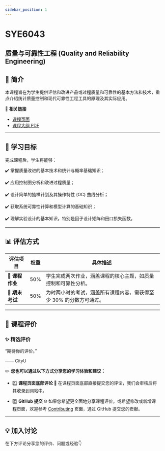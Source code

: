 ```yaml
---
sidebar_position: 1
---
```


# SYE6043
## 质量与可靠性工程 (Quality and Reliability Engineering)

## **📘 简介**
本课程旨在为学生提供评估和改进产品或过程质量和可靠性的基本方法和技术，重点介绍统计质量控制和现代可靠性工程工具的原理及其实际应用。

🔗 **相关链接**
- [课程页面](https://www.cityu.edu.hk/catalogue/pg/202425/course/SYE6043.htm)
- [课程大纲 PDF](https://www.cityu.edu.hk/catalogue/pg/202425/course/SYE6043.pdf)

---

## **🎯 学习目标**

完成课程后，学生将能够：

✔️ 掌握质量改进的基本技术和统计与概率基础知识；

✔️ 应用控制图分析和改进过程质量；

✔️ 设计简单的抽样计划及其操作特性 (OC) 曲线分析；

✔️ 获取系统可靠性计算和模型计算的基础知识；

✔️ 理解实验设计的基本知识，特别是因子设计矩阵和田口损失函数。

---

## **📊 评估方式**

| **评估项目**           | **权重** | **具体描述**                                                                                       |
|-----------------------|---------|---------------------------------------------------------------------------------------------------|
| **📂 课程作业**         | 50%      | 学生完成两次作业，涵盖课程的核心主题，如质量控制和可靠性分析。                                           |
| **📝 期末考试**         | 50%      | 为时两小时的考试，涵盖所有课程内容，需获得至少 30% 的分数方可通过。                                          |

---

## **💬 课程评价**

### ✨ **精选评价**
<div className={commentStyles.commentBox}>
    <p className={commentStyles.commentText}>
        “期待你的评价。”
    </p>
    <p className={commentStyles.commentAuthor}>—— CityU</p>
</div>

✏️ **您也可以通过以下方式分享您的学习体验和建议：**

- 1️⃣ **课程页面底部评论**
💬 在课程页面底部直接提交您的评论，我们会审核后将其收录到网站中。

- 2️⃣ **GitHub 提交**
🌐 如果您希望更全面地分享课程评价，或希望修改或新增课程页面，欢迎参考 [Contributing](/contributing) 页面，通过 GitHub 提交您的贡献。

---

## **💡 加入讨论**

在下方评论分享您的评价、问题或经验👇
<Utterances />
